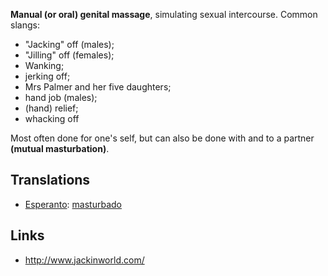 '''Manual (or oral) genital massage''', simulating sexual intercourse. Common slangs: 
*"Jacking" off (males);
*"Jilling" off (females);
* Wanking;
* jerking off;
* Mrs Palmer and her five daughters;
* hand job (males);
* (hand) relief;
* whacking off


Most often done for one's self, but can also be done with and to a partner '''(mutual masturbation)'''.

== Translations ==
*[[Esperanto]]: [[masturbado]]

== Links ==
* http://www.jackinworld.com/
